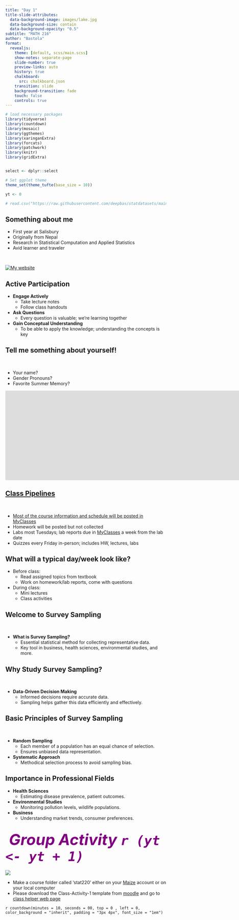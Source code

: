 ```yaml
---
title: "Day 1"
title-slide-attributes:
  data-background-image: images/lake.jpg
  data-background-size: contain
  data-background-opacity: "0.5"
subtitle: "MATH 216"
author: "Bastola"
format:
  revealjs: 
    theme: [default, scss/main.scss]
    show-notes: separate-page
    slide-number: true
    preview-links: auto
    history: true
    chalkboard: 
      src: chalkboard.json
    transition: slide
    background-transition: fade    
    touch: false 
    controls: true
---
```


```r
# load necessary packages
library(tidyverse)
library(countdown)
library(mosaic)
library(ggthemes)
library(xaringanExtra)
library(forcats)
library(patchwork)
library(knitr)
library(gridExtra)


select <- dplyr::select

# Set ggplot theme
theme_set(theme_tufte(base_size = 10))

yt <- 0

# read.csv("https://raw.githubusercontent.com/deepbas/statdatasets/main/agstrat.csv")
```

::: centered-content
## Something about me

::: row
::: left
::: bq
::: incremental
-   First year at Salisbury
-   Originally from Nepal
-   Research in Statistical Computation and Applied Statistics
-   Avid learner and traveler
:::
:::
:::

::: right
<br>

[![My website](images/website.png)](http://deepbas.io)
:::
:::
:::

::: centered-content
## Active Participation

::: bq
::: incremental
-   **Engage Actively**
    -   Take lecture notes
    -   Follow class handouts
-   **Ask Questions**
    -   Every question is valuable; we're learning together
-   **Gain Conceptual Understanding**
    -   To be able to apply the knowledge; understanding the concepts is key
:::
:::
:::

::: centered-content
## Tell me something about yourself!

::: row
::: left
<br>

::: bqt
-   Your name?
-   Gender Pronouns?
-   Favorite Summer Memory?
:::
:::

::: right
<iframe src="https://giphy.com/embed/Tq8B3WOqXToBlrqClZ" width="3000" height="280" frameBorder="0" class="giphy-embed" allowFullScreen>

</iframe>

`<p><a href="https://giphy.com/gifs/new-post-creative-Tq8B3WOqXToBlrqClZ"`{=html}via GIPHY</a></p>
:::
:::
:::

::: centered-content
## Class Pipelines

<br>

::: bql
-   Most of the course information and schedule will be posted in [MyClasses](https://salisbury.instructure.com/courses/67043)
-   Homework will be posted but not collected
-   Labs most Tuesdays; lab reports due in [MyClasses](https://salisbury.instructure.com/courses/67043) a week from the lab date
-   Quizzes every Friday in-person; includes HW, lectures, labs
:::
:::

::: centered-content
## What will a typical day/week look like?

::: eqt
::: incremental
-   Before class:
    -   Read assigned topics from textbook
    -   Work on homework/lab reports, come with questions
-   During class:
    -   Mini lectures
    -   Class activities
:::
:::
:::

## Welcome to Survey Sampling

<br>

::: eqt
::: incremental
-   **What is Survey Sampling?**
    -   Essential statistical method for collecting representative data.
    -   Key tool in business, health sciences, environmental studies, and more.
:::
:::

## Why Study Survey Sampling?

<br>

::: lqt
::: incremental
-   **Data-Driven Decision Making**
    -   Informed decisions require accurate data.
    -   Sampling helps gather this data efficiently and effectively.
:::
:::

## Basic Principles of Survey Sampling

<br>

::: eqt
::: incremental
-   **Random Sampling**
    -   Each member of a population has an equal chance of selection.
    -   Ensures unbiased data representation.
-   **Systematic Approach**
    -   Methodical selection process to avoid sampling bias.
:::
:::

## Importance in Professional Fields

::: fsp
::: incremental
-   **Health Sciences**
    -   Estimating disease prevalence, patient outcomes.
-   **Environmental Studies**
    -   Monitoring pollution levels, wildlife populations.
-   **Business**
    -   Understanding market trends, consumer preferences.
:::
:::

::: centered-content
## <i class="fa fa-pencil-square-o" style="font-size:48px;color:purple"> Group Activity `r (yt <- yt + 1)`</i> {background="#ffdf9e"}

::: row
::: left
![](https://media.giphy.com/media/RKApDdwsQ6jkwd6RNn/giphy.gif)
:::

::: right
::: lqt
-   Make a course folder called 'stat220' either on your [Maize](https://maize.mathcs.carleton.edu/auth-sign-in?appUri=%2F) account or on your local computer
-   Please download the Class-Activity-1 template from [moodle](https://moodle.carleton.edu/course/view.php?id=43692) and go to [class helper web page](https://stat220-spring24.netlify.app/)
:::
:::
:::

`r countdown(minutes = 10, seconds = 00, top = 0 , left = 0, color_background = "inherit", padding = "3px 4px", font_size = "1em")`
:::

